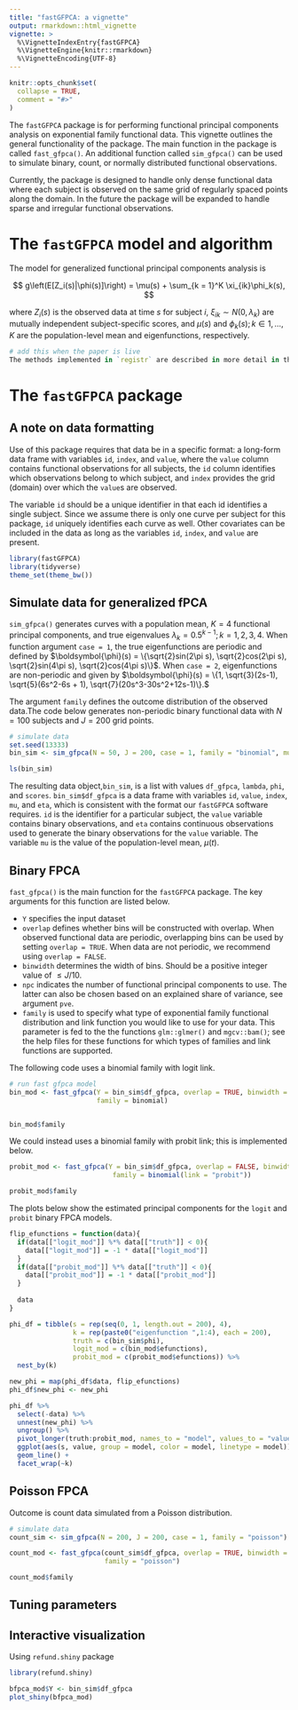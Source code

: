 ```yaml
---
title: "fastGFPCA: a vignette"
output: rmarkdown::html_vignette
vignette: >
  %\VignetteIndexEntry{fastGFPCA}
  %\VignetteEngine{knitr::rmarkdown}
  %\VignetteEncoding{UTF-8}
---
```


```r
knitr::opts_chunk$set(
  collapse = TRUE,
  comment = "#>"
)
```

The `fastGFPCA` package is for performing functional principal components analysis on exponential family functional data. This vignette outlines the general functionality of the package. The main  function in the package is called `fast_gfpca()`. An additional function called `sim_gfpca()` can be used to simulate binary, count, or normally distributed functional observations. 

Currently, the package is designed to handle only dense functional data where each subject is observed on the same grid of regularly spaced points along the domain. In the future the package will be expanded to handle sparse and irregular functional observations.


# The `fastGFPCA` model and algorithm 

The model for generalized functional principal components analysis is 

$$
g\left(E[Z_i(s)|\phi(s)]\right) = \mu(s) + \sum_{k = 1}^K \xi_{ik}\phi_k(s),
$$


where $Z_i(s)$ is the observed data at time $s$ for subject $i$, $\xi_{ik}\sim N(0, \lambda_k)$ are mutually independent subject-specific scores, and $\mu(s)$ and $\phi_k(s); k\in 1,\ldots,K$ are the population-level mean and eigenfunctions, respectively.


```r
# add this when the paper is live
The methods implemented in `registr` are described in more detail in this [paper](http://juliawrobel.com/Downloads/registration_ef.pdf).

```


# The `fastGFPCA` package

## A note on data formatting

Use of this package requires that data be in a specific format: a long-form data frame with variables `id`, `index`, and `value`, where the `value` column contains functional observations for all subjects, the `id` column identifies which observations belong to which subject, and `index` provides the grid (domain) over which the `value`s are observed.  

The variable `id` should be a unique identifier in that each id identifies a single subject. Since we assume there is only one curve per subject for this package, `id` uniquely identifies each curve as well. Other covariates can be included in the data as long as the variables `id`, `index`, and `value` are present.

```r
library(fastGFPCA)
library(tidyverse)
theme_set(theme_bw())
```



## Simulate data for generalized fPCA

`sim_gfpca()` generates curves with a population mean, $K = 4$ functional principal components, and true eigenvalues $\lambda_k = 0.5^{k-1}; k = 1,2,3,4$. When function argument `case = 1`, the true eigenfunctions are periodic and defined by $\boldsymbol{\phi}(s) = \{\sqrt{2}sin(2\pi s), \sqrt{2}cos(2\pi s), \sqrt{2}sin(4\pi s), \sqrt{2}cos(4\pi s)\}$. When `case = 2`, eigenfunctions are non-periodic and given by $\boldsymbol{\phi}(s) = \{1, \sqrt{3}(2s-1), \sqrt{5}(6s^2-6s + 1), \sqrt{7}(20s^3-30s^2+12s-1)\}.$

The argument `family` defines the outcome distribution of the observed data.The code below generates non-periodic binary functional data with $N = 100$ subjects and $J = 200$ grid points.

```r
# simulate data
set.seed(13333)
bin_sim <- sim_gfpca(N = 50, J = 200, case = 1, family = "binomial", mu = FALSE)

ls(bin_sim)
```

The resulting data object,`bin_sim`, is a list with values `df_gfpca`, `lambda`, `phi`, and `scores`.  `bin_sim$df_gfpca` is a data frame with variables `id`, `value`, `index`, `mu`, and `eta`, which is consistent with the format our `fastGFPCA` software requires. `id` is the identifier for a particular subject, the `value` variable contains binary observations, and `eta` contains continuous observations used to generate the binary observations for the `value` variable. The variable `mu` is the value of the population-level mean, $\mu(t)$.


## Binary FPCA

`fast_gfpca()` is the main function for the `fastGFPCA` package. The key arguments for this function are listed below.

*  `Y` specifies the input dataset
* `overlap` defines whether bins will be constructed with overlap. When observed functional data are periodic, overlapping bins can be used by setting `overlap = TRUE`. When data are not periodic, we recommend using `overlap = FALSE`.
* `binwidth` determines the width of bins. Should be a positive integer value of $\le J/10$.
* `npc` indicates the number of functional principal components to use. The latter can also be chosen based on an explained share of variance, see argument `pve`.
* `family` is used to specify what type of exponential family functional distribution and link function you would like to use for your data. This parameter is fed to the the functions `glm::glmer()` and `mgcv::bam()`; see the help files for these functions for which types of families and link functions are supported.

The following code uses a binomial family with logit link.

```r

# run fast gfpca model
bin_mod <- fast_gfpca(Y = bin_sim$df_gfpca, overlap = TRUE, binwidth = 10, npc = 4,
                      family = binomial)


bin_mod$family
```



We could instead uses a binomial family with probit link; this is implemented below.

```r
probit_mod <- fast_gfpca(Y = bin_sim$df_gfpca, overlap = FALSE, binwidth = 10, npc = 4,
                          family = binomial(link = "probit"))

probit_mod$family
```


The plots below show the estimated principal components for the `logit` and `probit` binary FPCA models. 

```r

flip_efunctions = function(data){
  if(data[["logit_mod"]] %*% data[["truth"]] < 0){
    data[["logit_mod"]] = -1 * data[["logit_mod"]]
  }
  if(data[["probit_mod"]] %*% data[["truth"]] < 0){
    data[["probit_mod"]] = -1 * data[["probit_mod"]]
  }
  
  data
}

phi_df = tibble(s = rep(seq(0, 1, length.out = 200), 4),
                k = rep(paste0("eigenfunction ",1:4), each = 200),
                truth = c(bin_sim$phi),
                logit_mod = c(bin_mod$efunctions),
                probit_mod = c(probit_mod$efunctions)) %>%
  nest_by(k) 

new_phi = map(phi_df$data, flip_efunctions)
phi_df$new_phi <- new_phi

phi_df %>%
  select(-data) %>%
  unnest(new_phi) %>%
  ungroup() %>% 
  pivot_longer(truth:probit_mod, names_to = "model", values_to = "value") %>%
  ggplot(aes(s, value, group = model, color = model, linetype = model)) +
  geom_line() +
  facet_wrap(~k)

```

## Poisson FPCA

Outcome is count data simulated from a Poisson distribution.



```r
# simulate data
count_sim <- sim_gfpca(N = 200, J = 200, case = 1, family = "poisson")

count_mod <- fast_gfpca(count_sim$df_gfpca, overlap = TRUE, binwidth = 10, npc = 4,
                        family = "poisson")

count_mod$family
```


## Tuning parameters

##  Interactive visualization

Using `refund.shiny` package

```r
library(refund.shiny)

bfpca_mod$Y <- bin_sim$df_gfpca
plot_shiny(bfpca_mod)

```

